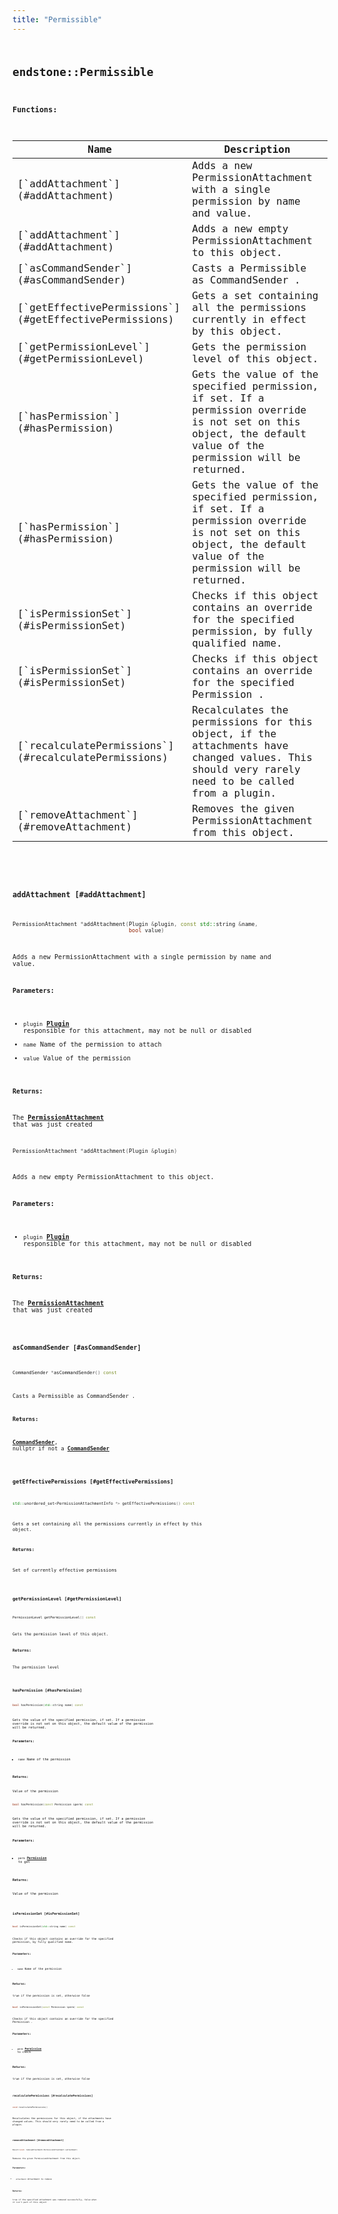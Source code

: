 ```yaml
---
title: "Permissible"
---
```


## <code className="doc-symbol doc-symbol-class"/> endstone::Permissible

















**Functions:**

<table>
<thead>
   <tr>
      <th>Name</th>
      <th>Description</th>
   </tr>
</thead>
<tbody>
<tr key="classendstone_1_1_permissible_1a08be02debf01b55544c4566931ed98fc">
    <td>[`addAttachment`](#addAttachment)</td>
    <td>Adds a new PermissionAttachment with a single permission by name and value.</td>
</tr>
<tr key="classendstone_1_1_permissible_1ab1adef2b8d0494a9bfcd9c9ffb995f2b">
    <td>[`addAttachment`](#addAttachment)</td>
    <td>Adds a new empty PermissionAttachment to this object.</td>
</tr>
<tr key="classendstone_1_1_permissible_1a49323c37f310044720678e27513b44dc">
    <td>[`asCommandSender`](#asCommandSender)</td>
    <td>Casts a Permissible as CommandSender .</td>
</tr>
<tr key="classendstone_1_1_permissible_1ad9307f3eef07e6e03a55b4fe9aab9be6">
    <td>[`getEffectivePermissions`](#getEffectivePermissions)</td>
    <td>Gets a set containing all the permissions currently in effect by this object.</td>
</tr>
<tr key="classendstone_1_1_permissible_1a6d78baa46215c951dc25cb5e55af085c">
    <td>[`getPermissionLevel`](#getPermissionLevel)</td>
    <td>Gets the permission level of this object.</td>
</tr>
<tr key="classendstone_1_1_permissible_1ade03215666f81be410f2b058fa2c158b">
    <td>[`hasPermission`](#hasPermission)</td>
    <td>Gets the value of the specified permission, if set. If a permission override is not set on this object, the default value of the permission will be returned.</td>
</tr>
<tr key="classendstone_1_1_permissible_1ae3da30350acda91f5a007e15fc783ae6">
    <td>[`hasPermission`](#hasPermission)</td>
    <td>Gets the value of the specified permission, if set. If a permission override is not set on this object, the default value of the permission will be returned.</td>
</tr>
<tr key="classendstone_1_1_permissible_1ae625f98f57116c559dc35a6cfce960d9">
    <td>[`isPermissionSet`](#isPermissionSet)</td>
    <td>Checks if this object contains an override for the specified permission, by fully qualified name.</td>
</tr>
<tr key="classendstone_1_1_permissible_1af40d6121208b293a05abf56c47792995">
    <td>[`isPermissionSet`](#isPermissionSet)</td>
    <td>Checks if this object contains an override for the specified Permission .</td>
</tr>
<tr key="classendstone_1_1_permissible_1acbd0e4c4815db28b66ef14976f110af5">
    <td>[`recalculatePermissions`](#recalculatePermissions)</td>
    <td>Recalculates the permissions for this object, if the attachments have changed values. This should very rarely need to be called from a plugin.</td>
</tr>
<tr key="classendstone_1_1_permissible_1a29dd5407f2c750a9b267f335d47aad29">
    <td>[`removeAttachment`](#removeAttachment)</td>
    <td>Removes the given PermissionAttachment from this object.</td>
</tr>
</tbody>
</table>

### <code className="doc-symbol doc-symbol-function"/> addAttachment [#addAttachment]



```cpp
PermissionAttachment *addAttachment(Plugin &plugin, const std::string &name,
                                    bool value)
```

Adds a new PermissionAttachment with a single permission by name and value.





**Parameters:**


* `plugin` [**Plugin**](classendstone_1_1_plugin.md) responsible for this attachment, may not be null or disabled 
* `name` Name of the permission to attach 
* `value` Value of the permission 



**Returns:**

The [**PermissionAttachment**](classendstone_1_1_permission_attachment.md) that was just created 





        

```cpp
PermissionAttachment *addAttachment(Plugin &plugin)
```

Adds a new empty PermissionAttachment to this object.





**Parameters:**


* `plugin` [**Plugin**](classendstone_1_1_plugin.md) responsible for this attachment, may not be null or disabled 



**Returns:**

The [**PermissionAttachment**](classendstone_1_1_permission_attachment.md) that was just created 





        
### <code className="doc-symbol doc-symbol-function"/> asCommandSender [#asCommandSender]

```cpp
CommandSender *asCommandSender() const
```

Casts a Permissible as CommandSender .





**Returns:**

[**CommandSender**](classendstone_1_1_command_sender.md), nullptr if not a [**CommandSender**](classendstone_1_1_command_sender.md) 





        
### <code className="doc-symbol doc-symbol-function"/> getEffectivePermissions [#getEffectivePermissions]

```cpp
std::unordered_set<PermissionAttachmentInfo *> getEffectivePermissions() const
```

Gets a set containing all the permissions currently in effect by this object.





**Returns:**

Set of currently effective permissions 





        
### <code className="doc-symbol doc-symbol-function"/> getPermissionLevel [#getPermissionLevel]

```cpp
PermissionLevel getPermissionLevel() const
```

Gets the permission level of this object.





**Returns:**

The permission level 





        
### <code className="doc-symbol doc-symbol-function"/> hasPermission [#hasPermission]



```cpp
bool hasPermission(std::string name) const
```

Gets the value of the specified permission, if set. If a permission override is not set on this object, the default value of the permission will be returned.





**Parameters:**


* `name` Name of the permission 



**Returns:**

Value of the permission 





        

```cpp
bool hasPermission(const Permission &perm) const
```

Gets the value of the specified permission, if set. If a permission override is not set on this object, the default value of the permission will be returned.





**Parameters:**


* `perm` [**Permission**](classendstone_1_1_permission.md) to get 



**Returns:**

Value of the permission 





        
### <code className="doc-symbol doc-symbol-function"/> isPermissionSet [#isPermissionSet]



```cpp
bool isPermissionSet(std::string name) const
```

Checks if this object contains an override for the specified permission, by fully qualified name.





**Parameters:**


* `name` Name of the permission 



**Returns:**

true if the permission is set, otherwise false 





        

```cpp
bool isPermissionSet(const Permission &perm) const
```

Checks if this object contains an override for the specified Permission .





**Parameters:**


* `perm` [**Permission**](classendstone_1_1_permission.md) to check 



**Returns:**

true if the permission is set, otherwise false 





        
### <code className="doc-symbol doc-symbol-function"/> recalculatePermissions [#recalculatePermissions]

```cpp
void recalculatePermissions()
```

Recalculates the permissions for this object, if the attachments have changed values. This should very rarely need to be called from a plugin.

### <code className="doc-symbol doc-symbol-function"/> removeAttachment [#removeAttachment]

```cpp
Result<void> removeAttachment(PermissionAttachment &attachment)
```

Removes the given PermissionAttachment from this object.





**Parameters:**


* `attachment` Attachment to remove 



**Returns:**

true if the specified attachment was removed successfully, false when it isn't part of this object 





        